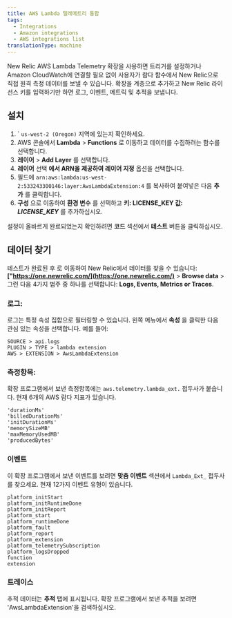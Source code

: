 ```yaml
---
title: AWS Lambda 텔레메트리 통합
tags:
  - Integrations
  - Amazon integrations
  - AWS integrations list
translationType: machine
---
```


New Relic AWS Lambda Telemetry 확장을 사용하면 트리거를 설정하거나 Amazon CloudWatch에 연결할 필요 없이 사용자가 람다 함수에서 New Relic으로 직접 원격 측정 데이터를 보낼 수 있습니다. 확장을 계층으로 추가하고 New Relic 라이선스 키를 입력하기만 하면 로그, 이벤트, 메트릭 및 추적을 보냅니다.

## 설치

1. \` `us-west-2 (Oregon)` 지역에 있는지 확인하세요.
2. AWS 콘솔에서 **Lambda** > **Functions** 로 이동하고 데이터를 수집하려는 함수를 선택합니다.
3. **레이어** > **Add Layer** 를 선택합니다.
4. **레이어** 선택 **에서 ARN을 제공하여 레이어 지정** 옵션을 선택합니다.
5. 필드에 `arn:aws:lambda:us-west-2:533243300146:layer:AwsLambdaExtension:4` 를 복사하여 붙여넣은 다음 **추가** 를 클릭합니다.
6. **구성** 으로 이동하여 **환경 변수** 를 선택하고 **키: LICENSE_KEY 값: <var>LICENSE_KEY</var>** 를 추가하십시오.

설정이 올바르게 완료되었는지 확인하려면 **코드** 섹션에서 **테스트** 버튼을 클릭하십시오.

## 데이터 찾기

테스트가 완료된 후 로 이동하여 New Relic에서 데이터를 찾을 수 있습니다: **["https://one.newrelic.com/](https://one.newrelic.com/)** > **Browse data** > 그런 다음 4가지 범주 중 하나를 선택합니다: **Logs, Events, Metrics or Traces**.

### 로그:

로그는 특정 속성 집합으로 필터링할 수 있습니다. 왼쪽 메뉴에서 **속성** 을 클릭한 다음 관심 있는 속성을 선택합니다. 예를 들어:

```
SOURCE > api.logs
PLUGIN > TYPE > lambda extension
AWS > EXTENSION > AwsLambdaExtension
```

### 측정항목:

확장 프로그램에서 보낸 측정항목에는 `aws.telemetry.lambda_ext.` 접두사가 붙습니다. 현재 6개의 AWS 람다 지표가 있습니다.

```
'durationMs'
'billedDurationMs'
'initDurationMs'
'memorySizeMB'
'maxMemoryUsedMB'
'producedBytes'
```

### 이벤트

이 확장 프로그램에서 보낸 이벤트를 보려면 **맞춤 이벤트** 섹션에서 `Lambda_Ext_` 접두사를 찾으세요. 현재 12가지 이벤트 유형이 있습니다.

```
platform_initStart
platform_initRuntimeDone
platform_initReport
platform_start
platform_runtimeDone
platform_fault
platform_report
platform_extension
platform_telemetrySubscription
platform_logsDropped
function
extension
```

### 트레이스

추적 데이터는 **추적** 탭에 표시됩니다. 확장 프로그램에서 보낸 추적을 보려면 'AwsLambdaExtension'을 검색하십시오.